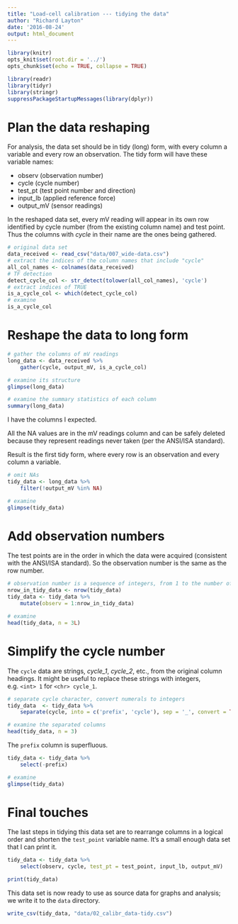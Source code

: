 ```yaml
---
title: "Load-cell calibration --- tidying the data"
author: "Richard Layton"
date: '2016-08-24'
output: html_document
---
```


```r
library(knitr)
opts_knit$set(root.dir = '../')
opts_chunk$set(echo = TRUE, collapse = TRUE)
```

```r
library(readr)
library(tidyr)
library(stringr)
suppressPackageStartupMessages(library(dplyr))
```

# Plan the data reshaping

For analysis, the data set should be in tidy (long) form, with every column a variable and every row an observation. The tidy form will have these variable names:

- observ (observation number)
- cycle (cycle number)
- test\_pt (test point number and direction)
- input\_lb (applied reference force)
- output\_mV (sensor readings)

In the reshaped data set, every mV reading will appear in its own row identified by cycle number (from the existing column name) and test point.  Thus the columns with *cycle* in their name  are the ones being gathered. 

```r
# original data set
data_received <- read_csv("data/007_wide-data.csv")
# extract the indices of the column names that include "cycle"
all_col_names <- colnames(data_received)
# TF detection
detect_cycle_col <- str_detect(tolower(all_col_names), 'cycle')
# extract indices of TRUE
is_a_cycle_col <- which(detect_cycle_col)
# examine
is_a_cycle_col
```

# Reshape the data to long form

```r
# gather the columns of mV readings
long_data <- data_received %>%
	gather(cycle, output_mV, is_a_cycle_col) 

# examine its structure
glimpse(long_data) 

# examine the summary statistics of each column
summary(long_data) 
```

I have the columns I expected.

All the NA values are in the mV readings column and can be safely deleted because they represent readings never taken (per the ANSI/ISA standard). 

Result is the first tidy form, where every row is an observation and every column a variable.  

```r
# omit NAs
tidy_data <- long_data %>%
	filter(!output_mV %in% NA)

# examine
glimpse(tidy_data)
```

# Add observation numbers

The test points are in the order in which the data were acquired (consistent with the ANSI/ISA standard). So the observation number is the same as the row number. 

```r
# observation number is a sequence of integers, from 1 to the number of rows
nrow_in_tidy_data <- nrow(tidy_data)
tidy_data <- tidy_data %>%
	mutate(observ = 1:nrow_in_tidy_data)

# examine
head(tidy_data, n = 3L) 
```

# Simplify the cycle number

The `cycle` data are strings, *cycle_1*, *cycle_2*, etc., from the original column headings. It might be useful to replace these strings with integers, e.g. `<int> 1` for `<chr> cycle_1`. 

```r
# separate cycle character, convert numerals to integers
tidy_data  <- tidy_data %>%
	separate(cycle, into = c('prefix', 'cycle'), sep = '_', convert = TRUE)

# examine the separated columns
head(tidy_data, n = 3)
```

The `prefix` column is superfluous. 

```r
tidy_data <- tidy_data %>%
	select(-prefix)

# examine
glimpse(tidy_data)
```

# Final touches 

The last steps in tidying this data set are to rearrange columns in a logical order and shorten the `test_point` variable name. It's a small enough data set that I can print it. 

```r
tidy_data <- tidy_data %>%
	select(observ, cycle, test_pt = test_point, input_lb, output_mV)

print(tidy_data)
```

This data set is now ready to use as source data for graphs and analysis; we write it to the `data ` directory. 

```r
write_csv(tidy_data, "data/02_calibr_data-tidy.csv")
```

    
    

